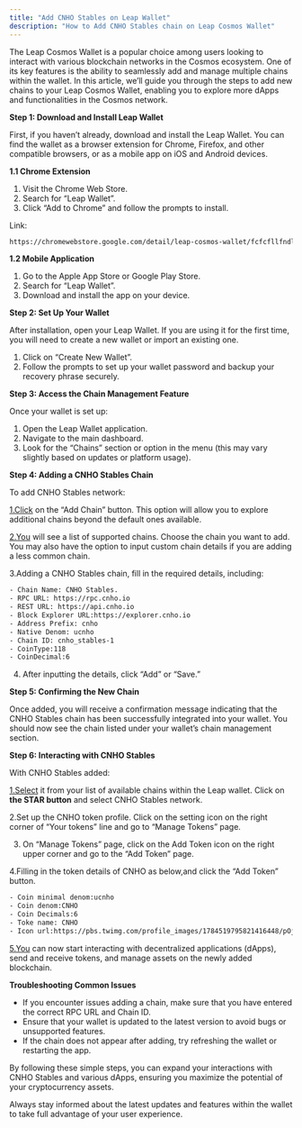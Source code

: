 ```yaml
---
title: "Add CNHO Stables on Leap Wallet"
description: "How to Add CNHO Stables chain on Leap Cosmos Wallet"
---
```


The Leap Cosmos Wallet is a popular choice among users looking to interact with various blockchain networks in the Cosmos ecosystem. One of its key features is the ability to seamlessly add and manage multiple chains within the wallet. In this article, we’ll guide you through the steps to add new chains to your Leap Cosmos Wallet, enabling you to explore more dApps and functionalities in the Cosmos network.

**Step 1: Download and Install Leap Wallet**

First, if you haven’t already, download and install the Leap Wallet. You can find the wallet as a browser extension for Chrome, Firefox, and other compatible browsers, or as a mobile app on iOS and Android devices.

**1.1 Chrome Extension**

1. Visit the Chrome Web Store.
2. Search for “Leap Wallet”.
3. Click “Add to Chrome” and follow the prompts to install.

Link: 
```bash
https://chromewebstore.google.com/detail/leap-cosmos-wallet/fcfcfllfndlomdhbehjjcoimbgofdncg?hl=en-GB&utm_source=ext_sidebar
```
**1.2 Mobile Application**

1. Go to the Apple App Store or Google Play Store.
2. Search for “Leap Wallet”.
3. Download and install the app on your device.

**Step 2: Set Up Your Wallet**

After installation, open your Leap Wallet. If you are using it for the first time, you will need to create a new wallet or import an existing one.

1. Click on “Create New Wallet”.
2. Follow the prompts to set up your wallet password and backup your recovery phrase securely.

**Step 3: Access the Chain Management Feature**

Once your wallet is set up:

1. Open the Leap Wallet application.
2. Navigate to the main dashboard.
3. Look for the “Chains” section or option in the menu (this may vary slightly based on updates or platform usage).

**Step 4: Adding a CNHO Stables Chain**

To add CNHO Stables network:

[1.Click](http://1.Click) on the “Add Chain” button. This option will allow you to explore additional chains beyond the default ones available.

[2.You](http://2.You) will see a list of supported chains. Choose the chain you want to add. You may also have the option to input custom chain details if you are adding a less common chain.

3.Adding a CNHO Stables chain, fill in the required details, including:
```bash
- Chain Name: CNHO Stables.
- RPC URL: https://rpc.cnho.io
- REST URL: https://api.cnho.io
- Block Explorer URL:https://explorer.cnho.io
- Address Prefix: cnho
- Native Denom: ucnho
- Chain ID: cnho_stables-1
- CoinType:118
- CoinDecimal:6
```
4. After inputting the details, click “Add” or “Save.”

**Step 5: Confirming the New Chain**

Once added, you will receive a confirmation message indicating that the CNHO Stables chain has been successfully integrated into your wallet. You should now see the chain listed under your wallet’s chain management section.

**Step 6: Interacting with CNHO Stables**

With CNHO Stables added:

[1.Select](http://1.Select) it from your list of available chains within the Leap wallet. Click on **the STAR button** and select CNHO Stables network.

2.Set up the CNHO token profile. Click on the setting icon on the right corner of “Your tokens” line and go to “Manage Tokens” page.

3. On “Manage Tokens” page, click on the Add Token icon on the right upper corner and go to the “Add Token” page.

4.Filling in the token details of CNHO as below,and click the “Add Token” button.
```bash
- Coin minimal denom:ucnho
- Coin denom:CNHO
- Coin Decimals:6
- Toke name: CNHO
- Icon url:https://pbs.twimg.com/profile_images/1784519795821416448/pOjdXoNR_400x400.png
```

[5.You](http://5.You) can now start interacting with decentralized applications (dApps), send and receive tokens, and manage assets on the newly added blockchain.

**Troubleshooting Common Issues**

- If you encounter issues adding a chain, make sure that you have entered the correct RPC URL and Chain ID.
- Ensure that your wallet is updated to the latest version to avoid bugs or unsupported features.
- If the chain does not appear after adding, try refreshing the wallet or restarting the app.

By following these simple steps, you can expand your interactions with CNHO Stables and various dApps, ensuring you maximize the potential of your cryptocurrency assets.

Always stay informed about the latest updates and features within the wallet to take full advantage of your user experience.